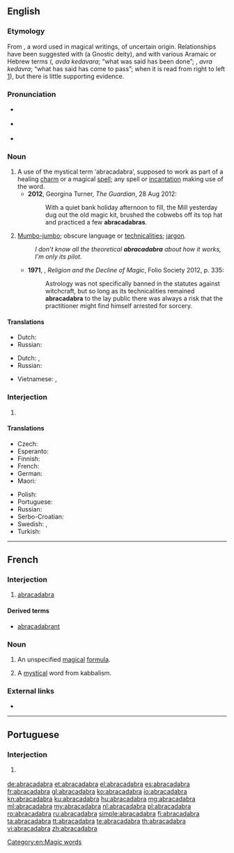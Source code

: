 ==English==

{{wikipedia}}

===Etymology===
From {{etyl|LL.|en}} {{term|abracadabra|lang=la}}, a word used in magical writings, of uncertain origin. Relationships have been suggested with {{term|Abraxas}} (a Gnostic deity), and with various Aramaic or Hebrew terms ({{term|עַבְדָא כְּדַברָא|lang=arc|sc=Hebr}}, ''avda kedavara''; “what was said has been done”; {{term|עבראכדברא|lang=he|sc=Hebr}}, ''avra kedavra''; “what has said has come to pass”; {{term|ארבע-אחד-ארבע|lang=he|sc=Hebr}} when it is read from right to left [http://www.scribd.com/doc/14656725/Abracadabra]), but there is little supporting evidence.

===Pronunciation===
* {{a|UK}} {{IPA|/ˌabɹakəˈdabrə/|lang=en}}
* {{a|US}} {{IPA|/ˌæ.bɹə.kəˈdæ.bɹə/|lang=en}}
* {{audio|en-us-abracadabra.ogg|Audio (US)|lang=en}}

===Noun===
{{en-noun}}

# A use of the mystical term ‘abracadabra’, supposed to work as part of a healing [[charm]] or a magical [[spell]]; any spell or [[incantation]] making use of the word. {{defdate|from 16th c.}}
#* '''2012''', Georgina Turner, ''The Guardian'', 28 Aug 2012:
#*: With a quiet bank holiday afternoon to fill, the Mill yesterday dug out the old magic kit, brushed the cobwebs off its top hat and practiced a few '''abracadabras'''.
# [[mumbo-jumbo|Mumbo-jumbo]]; obscure language or [[technicality|technicalities]]; [[jargon]]. {{defdate|from 19th c.}}
#: ''I don’t know all the theoretical '''abracadabra''' about how it works, I’m only its pilot.''
#* '''1971''', {{w|Keith Thomas (historian)|Keith Thomas}}, ''Religion and the Decline of Magic'', Folio Society 2012, p. 335:
#*: Astrology was not specifically banned in the statutes against witchcraft, but so long as its technicalities remained '''abracadabra''' to the lay public there was always a risk that the practitioner might find himself arrested for sorcery.

====Translations====
{{trans-top|use of term abracadabra}}
* Dutch: {{t+|nl|abracadabra|n}}
* Russian: {{t+|ru|абракада́бра|f}}
{{trans-mid}}
{{trans-bottom}}

{{trans-top|mumbo-jumbo}}
{{trans-mid}}
* Dutch: {{t+|nl|wartaal|m}}, {{t+|nl|onzin|m}}
* Russian: {{t+|ru|абракада́бра|f}}
{{trans-bottom}}

{{checktrans-top}}
* Vietnamese: {{t-check|vi|câu thần chú}}, {{t-check|vi|lời nói khó hiểu}}
{{checktrans-bottom}}

===Interjection===
{{en-interj}}

# {{non-gloss definition|Used to [[indicate]] that a [[magic trick]] or other [[illusion]] has been [[perform]]ed.}} {{defdate|from 19th c.}}

====Translations====
{{trans-top|used to indicate that a magic trick or other illusion has been performed}}
* Czech: {{t|cs|abrakadabra}}
* Esperanto: {{t|eo|abrakadabra}}
* Finnish: {{t+|fi|abrakadabra}}
* French: {{t+|fr|abracadabra}}
* German: {{t+|de|Abrakadabra}}
* Maori: {{t|mi|mangamangaiatua}}
{{trans-mid}}
* Polish: {{t+|pl|abrakadabra}}
* Portuguese: {{t|pt|abracadabra}}
* Russian: {{t+|ru|абракада́бра|f}}
* Serbo-Croatian: {{t|sh|абракадабра|tr=abrakadabra|sc=Cyrl}}
* Swedish: {{t+|sv|abrakadabra}}, {{t|sv|abra kadabra}}
* Turkish: {{t+|tr|abrakadabra}}
{{trans-bottom}}

[[Category:en:Magic words]]

----

==French==

===Interjection===
{{fr-intj}}

# [[#Interjection|abracadabra]]

====Derived terms====
* [[abracadabrant]]

===Noun===
{{fr-noun|m}}

# An unspecified [[magical]] [[formula]].
# {{context|historical|lang=fr}} A [[mystical]] word from kabbalism.

===External links===
* {{R:TLFi}}

----

==Portuguese==

===Interjection===
{{head|pt|interjection}}

# {{l|en|abracadabra}} {{gloss|used to indicate that a magic trick or other illusion has been performed}}

[[de:abracadabra]]
[[et:abracadabra]]
[[el:abracadabra]]
[[es:abracadabra]]
[[fr:abracadabra]]
[[gl:abracadabra]]
[[ko:abracadabra]]
[[io:abracadabra]]
[[kn:abracadabra]]
[[ku:abracadabra]]
[[hu:abracadabra]]
[[mg:abracadabra]]
[[ml:abracadabra]]
[[my:abracadabra]]
[[nl:abracadabra]]
[[pl:abracadabra]]
[[ro:abracadabra]]
[[ru:abracadabra]]
[[simple:abracadabra]]
[[fi:abracadabra]]
[[ta:abracadabra]]
[[tt:abracadabra]]
[[te:abracadabra]]
[[th:abracadabra]]
[[vi:abracadabra]]
[[zh:abracadabra]]
